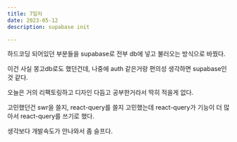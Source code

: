 ```yaml
---
title: 7일차
date: 2023-05-12
description: supabase init

---
```


하드코딩 되어있던 부분들을 supabase로 전부 db에 넣고 불러오는 방식으로 바꿨다.

이건 사실 몽고db로도 했던건데, 나중에 auth 같은거랑 편의성 생각하면 supabase인것 같다.

오늘은 거의 리팩토링하고 디자인 다듬고 공부한거라서 딱히 적을게 없다.


고민했던건 swr을 쓸지, react-query를 쓸지 고민했는데 react-query가 기능이 더 많아서 react-query를 쓰기로 했다.


생각보다 개발속도가 안나와서 좀 슬프다.

